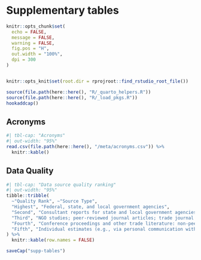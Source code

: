 # Supplementary tables
```r
knitr::opts_chunk$set(
  echo = FALSE,
  message = FALSE,
  warning = FALSE,
  fig.pos = "H",
  out.width = "100%",
  dpi = 300
)


knitr::opts_knit$set(root.dir = rprojroot::find_rstudio_root_file())
```
```r
source(file.path(here::here(), "R/_quarto_helpers.R"))
source(file.path(here::here(), "R/_load_pkgs.R"))
hookaddcap()
```
## Acronyms

```r
#| tbl-cap: "Acronyms"
#| out-width: "95%"
read.csv(file.path(here::here(), "/meta/acronyms.csv")) %>%
  knitr::kable()
```


## Data Quality

```r
#| tbl-cap: "Data source quality ranking"
#| out-width: "95%"
tibble::tribble(
  ~"Quality Rank", ~"Source Type",
  "Highest", "Federal, state, and local government agencies",
  "Second", "Consultant reports for state and local government agencies",
  "Third", "NGO studies; peer-reviewed journal articles; trade journal articles; conference proceedings",
  "Fourth", "Conference proceedings and other trade literature: non-peer-reviewed",
  "Fifth", "Individual estimates (e.g., via personal communication with vendors)"
) %>%
  knitr::kable(row.names = FALSE)
```
```r
saveCap("supp-tables")
```

